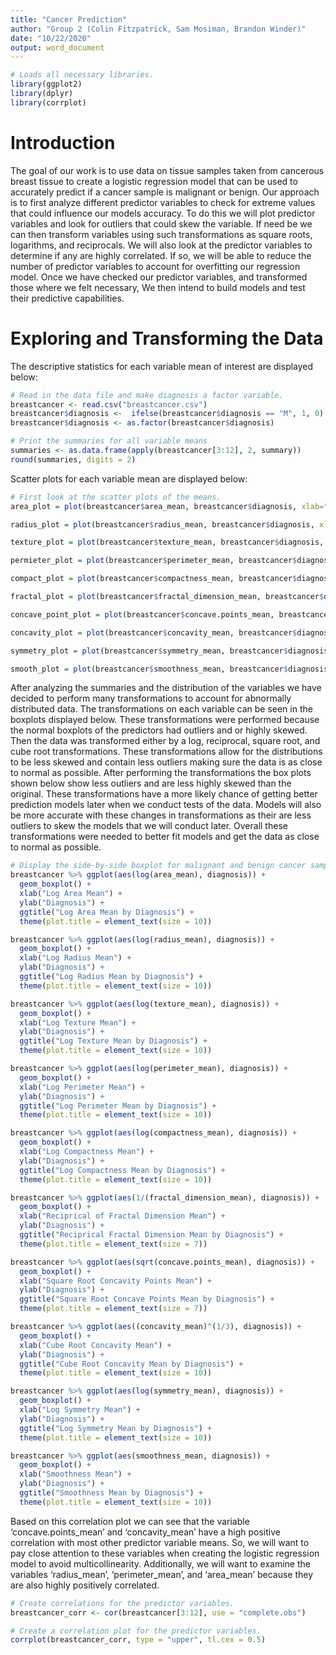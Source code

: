 ```yaml
---
title: "Cancer Prediction"
author: "Group 2 (Colin Fitzpatrick, Sam Mosiman, Brandon Winder)"
date: "10/22/2020"
output: word_document
---
```

```r
# Loads all necessary libraries.
library(ggplot2)
library(dplyr)
library(corrplot)
```


# Introduction
The goal of our work is to use data on tissue samples taken from cancerous breast tissue to create a logistic regression model that can be used to accurately predict if a cancer sample is malignant or benign.  Our approach is to first analyze different predictor variables to check for extreme values that could influence our models accuracy.  To do this we will plot predictor variables and look for outliers that could skew the variable.  If need be we can then transform variables using such transformations as square roots, logarithms, and reciprocals.  We will also look at the predictor variables to determine if any are highly correlated.  If so, we will be able to reduce the number of predictor variables to account for overfitting our regression model.  Once we have checked our predictor variables, and transformed those where we felt necessary,  We then intend to build models and test their predictive capabilities.

# Exploring and Transforming the Data
The descriptive statistics for each variable mean of interest are displayed below: 

```r
# Read in the data file and make diagnosis a factor variable.
breastcancer <- read.csv("breastcancer.csv")
breastcancer$diagnosis <-  ifelse(breastcancer$diagnosis == "M", 1, 0)
breastcancer$diagnosis <- as.factor(breastcancer$diagnosis)

# Print the summaries for all variable means
summaries <- as.data.frame(apply(breastcancer[3:12], 2, summary))
round(summaries, digits = 2)
```

Scatter plots for each variable mean are displayed below:

```r
# First look at the scatter plots of the means.
area_plot = plot(breastcancer$area_mean, breastcancer$diagnosis, xlab="Area Mean", ylab = "Diagnosis", main = "Area Mean against Diagnosis", cex.main = 0.75)

radius_plot = plot(breastcancer$radius_mean, breastcancer$diagnosis, xlab="Radius Mean", ylab = "Diagnosis", main = "Radius Mean against Diagnosis", cex.main = 0.75)

texture_plot = plot(breastcancer$texture_mean, breastcancer$diagnosis, xlab="Texture Mean", ylab = "Diagnosis", main = "Texture Mean against Diagnosis", cex.main = 0.75)

permieter_plot = plot(breastcancer$perimeter_mean, breastcancer$diagnosis, xlab="Perimeter Mean", ylab = "Diagnosis", main = "Perimeter Mean against Diagnosis", cex.main = 0.75)

compact_plot = plot(breastcancer$compactness_mean, breastcancer$diagnosis, xlab="Compactness Mean", ylab = "Diagnosis", main = "Compactness Mean against Diagnosis", cex.main = 0.75)

fractal_plot = plot(breastcancer$fractal_dimension_mean, breastcancer$diagnosis, xlab="Fractal Dimension Mean", ylab = "Diagnosis", main = "Fractal Dimension Mean against Diagnosis", cex.main = 0.75)

concave_point_plot = plot(breastcancer$concave.points_mean, breastcancer$diagnosis, xlab="Concave Points Mean", ylab = "Diagnosis", main = "Concave Points Mean against Diagnosis", cex.main = 0.75)

concavity_plot = plot(breastcancer$concavity_mean, breastcancer$diagnosis, xlab="Concavity Mean", ylab = "Diagnosis", main = "Concavity Mean against Diagnosis", cex.main = 0.75)

symmetry_plot = plot(breastcancer$symmetry_mean, breastcancer$diagnosis, xlab="Symmetry Mean", ylab = "Diagnosis", main = "Symmetry Mean against Diagnosis", cex.main = 0.75)

smooth_plot = plot(breastcancer$smoothness_mean, breastcancer$diagnosis, xlab="Smoothness Mean", ylab = "Diagnosis", main = "Smoothness Mean against Diagnosis", cex.main = 0.75)
```

After analyzing the summaries and the distribution of the variables we have decided to perform many transformations to account for abnormally distributed data. The transformations on each variable can be seen in the boxplots displayed below.  These transformations were performed because the normal boxplots of the predictors had outliers and or highly skewed. Then the data was transformed either by a log, reciprocal, square root, and cube root transformations.  These transformations allow for the distributions to be less skewed and contain less outliers making sure the data is as close to normal as possible.  After performing the transformations the box plots shown below show less outliers and are less highly skewed than the original.  These transformations have a more likely chance of getting better prediction models later when we conduct tests of the data.  Models will also be more accurate with these changes in transformations as their are less outliers to skew the models that we will conduct later.  Overall these transformations were needed to better fit models and get the data as close to normal as possible. 

```r
# Display the side-by-side boxplot for malignant and benign cancer samples.
breastcancer %>% ggplot(aes(log(area_mean), diagnosis)) + 
  geom_boxplot() + 
  xlab("Log Area Mean") +
  ylab("Diagnosis") +
  ggtitle("Log Area Mean by Diagnosis") +
  theme(plot.title = element_text(size = 10))

breastcancer %>% ggplot(aes(log(radius_mean), diagnosis)) +
  geom_boxplot() + 
  xlab("Log Radius Mean") +
  ylab("Diagnosis") +
  ggtitle("Log Radius Mean by Diagnosis") +
  theme(plot.title = element_text(size = 10))

breastcancer %>% ggplot(aes(log(texture_mean), diagnosis)) +
  geom_boxplot() + 
  xlab("Log Texture Mean") +
  ylab("Diagnosis") +
  ggtitle("Log Texture Mean by Diagnosis") +
  theme(plot.title = element_text(size = 10))

breastcancer %>% ggplot(aes(log(perimeter_mean), diagnosis)) + 
  geom_boxplot() + 
  xlab("Log Perimeter Mean") +
  ylab("Diagnosis") +
  ggtitle("Log Perimeter Mean by Diagnosis") +
  theme(plot.title = element_text(size = 10))

breastcancer %>% ggplot(aes(log(compactness_mean), diagnosis)) + 
  geom_boxplot() + 
  xlab("Log Compactness Mean") +
  ylab("Diagnosis") +
  ggtitle("Log Compactness Mean by Diagnosis") +
  theme(plot.title = element_text(size = 10))

breastcancer %>% ggplot(aes(1/(fractal_dimension_mean), diagnosis)) + 
  geom_boxplot() + 
  xlab("Reciprical of Fractal Dimension Mean") +
  ylab("Diagnosis") +
  ggtitle("Reciprical Fractal Dimension Mean by Diagnosis") +
  theme(plot.title = element_text(size = 7))

breastcancer %>% ggplot(aes(sqrt(concave.points_mean), diagnosis)) + 
  geom_boxplot() + 
  xlab("Square Root Concavity Points Mean") +
  ylab("Diagnosis") +
  ggtitle("Square Root Concave Points Mean by Diagnosis") +
  theme(plot.title = element_text(size = 7))

breastcancer %>% ggplot(aes((concavity_mean)^(1/3), diagnosis)) +
  geom_boxplot() + 
  xlab("Cube Root Concavity Mean") +
  ylab("Diagnosis") +
  ggtitle("Cube Root Concavity Mean by Diagnosis") +
  theme(plot.title = element_text(size = 10))

breastcancer %>% ggplot(aes(log(symmetry_mean), diagnosis)) + 
  geom_boxplot() + 
  xlab("Log Symmetry Mean") +
  ylab("Diagnosis") +
  ggtitle("Log Symmetry Mean by Diagnosis") +
  theme(plot.title = element_text(size = 10))

breastcancer %>% ggplot(aes(smoothness_mean, diagnosis)) + 
  geom_boxplot() + 
  xlab("Smoothness Mean") +
  ylab("Diagnosis") +
  ggtitle("Smoothness Mean by Diagnosis") +
  theme(plot.title = element_text(size = 10))
```

Based on this correlation plot we can see that the variable 'concave.points_mean' and 'concavity_mean' have a high positive correlation with most other predictor variable means. So, we will want to pay close attention to these variables when creating the logistic regression model to avoid multicollinearity. Additionally, we will want to examine the variables 'radius_mean', 'perimeter_mean', and 'area_mean' because they are also highly positively correlated. 

```r
# Create correlations for the predictor variables.
breastcancer_corr <- cor(breastcancer[3:12], use = "complete.obs")

# Create a correlation plot for the predictor variables.
corrplot(breastcancer_corr, type = "upper", tl.cex = 0.5)
```

